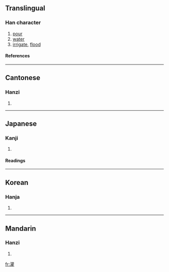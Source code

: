 {{see|潅}}

==Translingual==
===Han character===
{{Han char|rn=85|rad=水|as=18|sn=21|four=3411<sub>4</sub>|canj=水廿口土 (ETRG)}}
# [[pour]]
# [[water]]
# [[irrigate]], [[flood]]
====References====
{{Han ref|kx=0662.350|dkj=18759|dj=1071.300|hdz=31786.130|uh=704C|ud=28748|bh=C4E9|bd=50409}}

----
==Cantonese==
===Hanzi===
{{yue-hanzi|jyut=|y=gun3}}
# {{defn|Cantonese}}

----
==Japanese==
===Kanji===
{{ja-kanji|grade=|rs=水18}}
# {{defn|Japanese}} 
====Readings====
{{ja-readings|on=[[かん]] (kan)|kun=[[そそぐ]] (sosogu)}}

----
==Korean==
===Hanja===
{{ko-hanja|hangeul=관|eumhun=|rv=gwan|mr=kwan|y=kwan}}
# {{defn|Korean}}

----
==Mandarin==
===Hanzi===
{{cmn-hanzi|pin=[[guàn]] ([[guan4]])|wg=kuan<sup>4</sup>}}
# {{defn|Mandarin}}

[[fr:灌]]